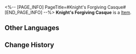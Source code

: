 <%-- [PAGE_INFO]
PageTitle=#Knight's Forgiving Casque#
[END_PAGE_INFO] --%>
{{Item Infobox
|id          = 51031
|image       = Item Knight's Forgiving Casque.png
|type        = 
|invCategory = Relics
|rarity      = 4
|effect      = 
|description = A casque that resembles the religious stone statues of the Goddess of Forgiveness. It was used to hide the wearer's appearance.
|source1     = [[Cavern of Corrosion: Cloudford]]
}}
'''Knight's Forgiving Casque''' is a [[Item]].

==Other Languages==
{{Other Languages
|en   = Knight's Forgiving Casque
|zhs  = 圣骑的宽恕盔面
|zht  = 聖騎的寬恕盔面
|ja   = 聖騎士の赦しのヘルム
|ko   = 팔라딘의 용서 가면
|es   = Yelmo compasivo de la paladina
|fr   = Casque de pardon du chevalier
|ru   = Шлем прощения рыцаря
|th   = Knight's Forgiving Casque
|vi   = Mũ Khoan Dung Thánh Kỵ Sĩ
|de   = Vergebungsvoller Helm der Ritterin
|id   = Knight's Forgiving Casque
|pt   = Elmo Indulgente da Cavaleira
}}

==Change History==
{{Change History|2.0}}